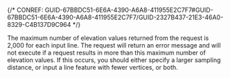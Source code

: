 

{/* CONREF: GUID-67BBDC51-6E6A-4390-A6A8-411955E2C7F7#GUID-67BBDC51-6E6A-4390-A6A8-411955E2C7F7/GUID-2327B437-21E3-46A0-8329-C4B137D9C964  */}

The maximum number of elevation values returned from the request is 2,000 for each input line. The request will return an error message and will not execute if a request results in more than this maximum number of elevation values. If this occurs, you should either specify a larger sampling distance, or input a line feature with fewer vertices, or both.
